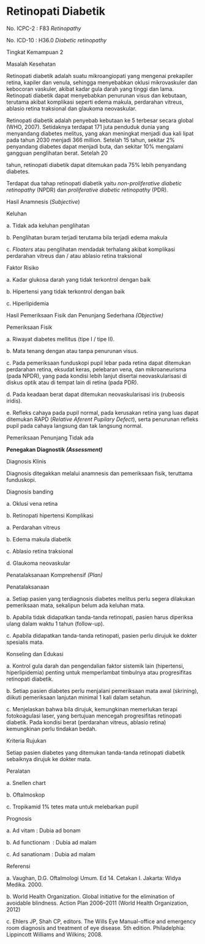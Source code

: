 # Retinopati Diabetik

No. ICPC-2 : F83 _Retinopathy_

No. ICD-10 : H36.0 _Diabetic retinopathy_

Tingkat Kemampuan 2

Masalah Kesehatan

Retinopati diabetik adalah suatu mikroangiopati yang mengenai prekapiler retina, kapiler dan venula, sehingga menyebabkan oklusi mikrovaskuler dan kebocoran vaskuler, akibat kadar gula darah yang tinggi dan lama. Retinopati diabetik dapat menyebabkan penurunan visus dan kebutaan, terutama akibat komplikasi seperti edema makula, perdarahan vitreus, ablasio retina traksional dan glaukoma neovaskular.

Retinopati diabetik adalah penyebab kebutaan ke 5 terbesar secara global (WHO, 2007). Setidaknya terdapat 171 juta penduduk dunia yang menyandang diabetes melitus, yang akan meningkat menjadi dua kali lipat pada tahun 2030 menjadi 366 million. Setelah 15 tahun, sekitar 2% penyandang diabetes dapat menjadi buta, dan sekitar 10% mengalami gangguan penglihatan berat. Setelah 20

 

tahun, retinopati diabetik dapat ditemukan pada 75% lebih penyandang diabetes.

Terdapat dua tahap retinopati diabetik yaitu _non-proliferative diabetic retinopathy_ (NPDR) dan _proliferative diabetic retinopathy_ (PDR).

Hasil Anamnesis (_Subjective_)

Keluhan

a. Tidak ada keluhan penglihatan

b. Penglihatan buram terjadi terutama bila terjadi edema makula

c. _Floaters_ atau penglihatan mendadak terhalang akibat komplikasi perdarahan vitreus dan / atau ablasio retina traksional

Faktor Risiko

a. Kadar glukosa darah yang tidak terkontrol dengan baik

b. Hipertensi yang tidak terkontrol dengan baik

c. Hiperlipidemia

Hasil Pemeriksaan Fisik dan Penunjang Sederhana _(Objective)_

Pemeriksaan Fisik

a. Riwayat diabetes mellitus (tipe I / tipe II).

b. Mata tenang dengan atau tanpa penurunan visus.

c. Pada pemeriksaan funduskopi pupil lebar pada retina dapat ditemukan perdarahan retina, eksudat keras, pelebaran vena, dan mikroaneurisma (pada NPDR), yang pada kondisi lebih lanjut disertai neovaskularisasi di diskus optik atau di tempat lain di retina (pada PDR).

d. Pada keadaan berat dapat ditemukan neovaskularisasi iris (rubeosis iridis).

e. Refleks cahaya pada pupil normal, pada kerusakan retina yang luas dapat ditemukan RAPD (_Relative Aferent Pupilary Defect_), serta penurunan refleks pupil pada cahaya langsung dan tak langsung normal.

Pemeriksaan Penunjang Tidak ada

**Penegakan Diagnostik _(Assessment)_**

Diagnosis Klinis

 

Diagnosis ditegakkan melalui anamnesis dan pemeriksaan fisik, teruttama funduskopi.

Diagnosis banding

a. Oklusi vena retina

b. Retinopati hipertensi Komplikasi

a. Perdarahan vitreus

b. Edema makula diabetik

c. Ablasio retina traksional

d. Glaukoma neovaskular

Penatalaksanaan Komprehensif _(Plan)_

Penatalaksanaan

a. Setiap pasien yang terdiagnosis diabetes melitus perlu segera dilakukan pemeriksaan mata, sekalipun belum ada keluhan mata.

b. Apabila tidak didapatkan tanda-tanda retinopati, pasien harus diperiksa ulang dalam waktu 1 tahun (follow-up).

c. Apabila didapatkan tanda-tanda retinopati, pasien perlu dirujuk ke dokter spesialis mata.

Konseling dan Edukasi

a. Kontrol gula darah dan pengendalian faktor sistemik lain (hipertensi, hiperlipidemia) penting untuk memperlambat timbulnya atau progresifitas retinopati diabetik.

b. Setiap pasien diabetes perlu menjalani pemeriksaan mata awal (skrining), diikuti pemeriksaan lanjutan minimal 1 kali dalam setahun.

c. Menjelaskan bahwa bila dirujuk, kemungkinan memerlukan terapi fotokoagulasi laser, yang bertujuan mencegah progresifitas retinopati diabetik. Pada kondisi berat (perdarahan vitreus, ablasio retina) kemungkinan perlu tindakan bedah.

Kriteria Rujukan

Setiap pasien diabetes yang ditemukan tanda-tanda retinopati diabetik sebaiknya dirujuk ke dokter mata.

Peralatan

 

a. Snellen chart

b. Oftalmoskop

c. Tropikamid 1% tetes mata untuk melebarkan pupil

Prognosis

a. Ad vitam : Dubia ad bonam

b. Ad functionam  : Dubia ad malam

c. Ad sanationam : Dubia ad malam

Referensi

a. Vaughan, D.G. Oftalmologi Umum. Ed 14. Cetakan I. Jakarta: Widya Medika. 2000.

b. World Health Organization. Global initiative for the elimination of avoidable blindness. Action Plan 2006–2011 (World Health Organization, 2012)

c. Ehlers JP, Shah CP, editors. The Wills Eye Manual-office and emergency room diagnosis and treatment of eye disease. 5th edition. Philadelphia: Lippincott Williams and Wilkins; 2008.
